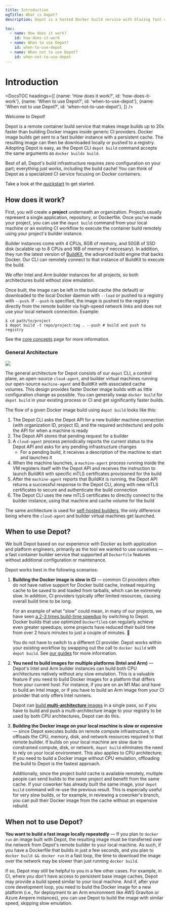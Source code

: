 ```yaml
---
title: Introduction
ogTitle: What is Depot?
description: Depot is a hosted Docker build service with blazing fast compute and persistent caching that can build container images up to 20x faster.

toc:
  - name: How does it work?
    id: how-does-it-work
  - name: When to use Depot?
    id: when-to-use-depot
  - name: When not to use Depot?
    id: when-not-to-use-depot
---
```



# Introduction

<DocsTOC
  headings={[
    {name: 'How does it work?', id: 'how-does-it-work'},
    {name: 'When to use Depot?', id: 'when-to-use-depot'},
    {name: 'When not to use Depot?', id: 'when-not-to-use-depot'},
  ]}
/>

Welcome to Depot!

Depot is a remote container build service that makes image builds up to 20x faster than building Docker images inside generic CI providers. Docker image builds get sent to a fast builder instance with a persistent cache. The resulting image can then be downloaded locally or pushed to a registry. Adopting Depot is easy, as the Depot CLI `depot build` command accepts the same arguments as `docker buildx build`.

Best of all, Depot's build infrastructure requires zero configuration on your part; everything just works, including the build cache! You can think of Depot as a specialized CI service focusing on Docker containers.

Take a look at the [quickstart](/docs/quickstart) to get started.

## How does it work?

First, you will create a **project** underneath an organization. Projects usually represent a single application, repository, or Dockerfile. Once you've made your project, you can use the `depot build` command from your local machine or an existing CI workflow to execute the container build remotely using your project's builder instance.

Builder instances come with 4 CPUs, 8GB of memory, and 50GB of SSD disk (scalable up to 8 CPUs and 16B of memory if neccesary). In addition, they run the latest version of [BuildKit](https://github.com/moby/buildkit), the advanced build engine that backs Docker. Our CLI can remotely connect to that instance of BuildKit to execute the build.

We offer Intel and Arm builder instances for all projects, so both architectures build without slow emulation.

Once built, the image can be left in the build cache (the default) or downloaded to the local Docker daemon with `--load` or pushed to a registry with `--push`. If `--push` is specified, the image is pushed to the registry directly from the remote builder via high-speed network links and does not use your local network connection. Example:

```shell
$ cd path/to/project
$ depot build -t repo/project:tag . --push # build and push to registry
```

See the [core concepts](/docs/core-concepts) page for more information.

### General Architecture

![](/images/depot-overall-architecture.png)

The general architecture for Depot consists of our `depot` CLI, a control plane, an open-source `cloud-agent`, and builder virtual machines running our open-source `machine-agent` and BuildKit with associated cache volumes. This design provides faster Docker image builds with as little configuration change as possible. You can generally swap `docker build` for `depot build` in your existing process or CI and get significantly faster builds.

The flow of a given Docker image build using `depot build` looks like this:

1. The Depot CLI asks the Depot API for a new builder machine connection (with organization ID, project ID, and the required architecture) and polls the API for when a machine is ready
2. The Depot API stores that pending request for a builder
3. A `cloud-agent` process periodically reports the current status to the Depot API and asks for any pending infrastructure changes
   - For a pending build, it receives a description of the machine to start and launches it
4. When the machine launches, a `machine-agent` process running inside the VM registers itself with the Depot API and receives the instruction to launch BuildKit with specific mTLS certificates provisioned for the build
5. After the `machine-agent` reports that BuildKit is running, the Depot API returns a successful response to the Depot CLI, along with new mTLS certificates to secure and authenticate the build connection
6. The Depot CLI uses the new mTLS certificates to directly connect to the builder instance, using that machine and cache volume for the build

The same architecture is used for [self-hosted builders](/docs/self-hosted/architecture), the only difference being where the `cloud-agent` and builder virtual machines get launched.

## When to use Depot?

We built Depot based on our experience with Docker as both application and platform engineers, primarily as the tool we wanted to use ourselves — a fast container builder service that supported all `Dockerfile` features without additional configuration or maintenance.

Depot works best in the following scenarios:

1. **Building the Docker image is slow in CI** — common CI providers often do not have native support for Docker build cache, instead requiring cache to be saved to and loaded from tarballs, which can be extremely slow. In addition, CI providers typically offer limited resources, causing overall build time to be long.

   For an example of what "slow" could mean, in many of our projects, we have seen [a 2-3 times build-time speedup](/#benchmarks) by switching to Depot. Docker builds that use optimized `Dockerfile`s can regularly achieve even greater speedups; some projects have reduced their build time from over 2 hours minutes to just a couple of minutes. 🚀

   You do not have to switch to a different CI provider. Depot works within your existing workflow by swapping out the call to `docker build` with `depot build`. See [our guides](/docs/guides/continuous-integration) for more information.

2. **You need to build images for multiple platforms (Intel and Arm)** — Depot's Intel and Arm builder instances can build both CPU architectures natively without any slow emulation. This is a valuable feature if you need to build Docker images for a platform that differs from your current host. For instance, if you are on an M1 Mac and have to build an Intel image, or if you have to build an Arm image from your CI provider that only offers Intel runners.

   Depot can [build **multi-architecture** images](/docs/guides/arm-containers) in a single pass, so if you have to build and push a multi-architecture image to your registry to be used by both CPU architectures, Depot can do this.

3. **Building the Docker image on your local machine is slow or expensive** — since Depot executes builds on remote compute infrastructure, it offloads the CPU, memory, disk, and network resources required to that remote builder. If builds on your local machine are slow due to constrained compute, disk, or network, `depot build` eliminates the need to rely on your local environment. This also applies to CPU architecture; if you need to build a Docker image without CPU emulation, offloading the build to Depot is the fastest approach.

   Additionally, since the project build cache is available remotely, multiple people can send builds to the same project and benefit from the same cache. If your coworker has already built the same image, your `depot build` command will re-use the previous result. This is especially useful for very slow builds, or for example, in reviewing a coworker's branch, you can pull their Docker image from the cache without an expensive rebuild.

## When not to use Depot?

**You want to build a fast image locally repeatedly** — If you plan to `docker run` an image built with Depot, the resulting image must be transferred over the network from Depot's remote builder to your local machine. As such, if you have a Dockerfile that builds in just a few seconds, and you plan to `docker build && docker run` in a fast loop, the time to download the image over the network may be slower than just running `docker build`.

If so, Depot may still be helpful to you in a few other cases. For example, in CI, where you don't have access to persistent base image caches, Depot may provide a build speed similar to your local machine. And if, after your core development loop, you need to build the Docker image for a new platform (i.e., for deployment to an Arm environment like AWS Graviton or Azure Ampere instances), you can use Depot to build the image with similar speed, skipping slow emulation.
